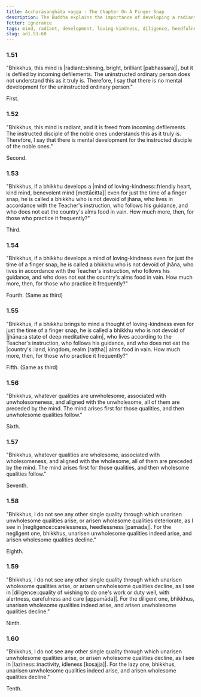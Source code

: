 ```yaml
---
title: Accharāsaṅghāta vagga - The Chapter On A Finger Snap
description: The Buddha explains the importance of developing a radiant mind, a mind of loving-kindness and the consequences of negligence, diligence, and laziness.
fetter: ignorance
tags: mind, radiant, development, loving-kindness, diligence, heedfulness, negligence, laziness, wholesome, unwholesome, an, an1
slug: an1.51-60
---
```


### 1.51

"Bhikkhus, this mind is |radiant::shining, bright, brilliant [pabhassara]|, but it is defiled by incoming defilements. The uninstructed ordinary person does not understand this as it truly is. Therefore, I say that there is no mental development for the uninstructed ordinary person."

First.

### 1.52

"Bhikkhus, this mind is radiant, and it is freed from incoming defilements. The instructed disciple of the noble ones understands this as it truly is. Therefore, I say that there is mental development for the instructed disciple of the noble ones."

Second.

### 1.53

"Bhikkhus, if a bhikkhu develops a |mind of loving-kindness::friendly heart, kind mind, benevolent mind [mettācitta]| even for just the time of a finger snap, he is called a bhikkhu who is not devoid of jhāna, who lives in accordance with the Teacher's instruction, who follows his guidance, and who does not eat the country's alms food in vain. How much more, then, for those who practice it frequently?"

Third.

### 1.54

"Bhikkhus, if a bhikkhu develops a mind of loving-kindness even for just the time of a finger snap, he is called a bhikkhu who is not devoid of jhāna, who lives in accordance with the Teacher's instruction, who follows his guidance, and who does not eat the country's alms food in vain. How much more, then, for those who practice it frequently?"

Fourth. (Same as third)

### 1.55

"Bhikkhus, if a bhikkhu brings to mind a thought of loving-kindness even for just the time of a finger snap, he is called a bhikkhu who is not devoid of |jhāna::a state of deep meditative calm|, who lives according to the Teacher's instruction, who follows his guidance, and who does not eat the |country's::land, kingdom, realm [raṭṭha]| alms food in vain. How much more, then, for those who practice it frequently?"

Fifth. (Same as third)

### 1.56

"Bhikkhus, whatever qualities are unwholesome, associated with unwholesomeness, and aligned with the unwholesome, all of them are preceded by the mind. The mind arises first for those qualities, and then unwholesome qualities follow."

Sixth.

### 1.57

"Bhikkhus, whatever qualities are wholesome, associated with wholesomeness, and aligned with the wholesome, all of them are preceded by the mind. The mind arises first for those qualities, and then wholesome qualities follow."

Seventh.

### 1.58

"Bhikkhus, I do not see any other single quality through which unarisen unwholesome qualities arise, or arisen wholesome qualities deteriorate, as I see in |negligence::carelessness, heedlessness [pamāda]|. For the negligent one, bhikkhus, unarisen unwholesome qualities indeed arise, and arisen wholesome qualities decline."

Eighth.

### 1.59

"Bhikkhus, I do not see any other single quality through which unarisen wholesome qualities arise, or arisen unwholesome qualities decline, as I see in |diligence::quality of wishing to do one's work or duty well, with alertness, carefulness and care [appamāda]|. For the diligent one, bhikkhus, unarisen wholesome qualities indeed arise, and arisen unwholesome qualities decline."

Ninth.

### 1.60

"Bhikkhus, I do not see any other single quality through which unarisen unwholesome qualities arise, or arisen wholesome qualities decline, as I see in |laziness::inactivity, idleness [kosajja]|. For the lazy one, bhikkhus, unarisen unwholesome qualities indeed arise, and arisen wholesome qualities decline."

Tenth.